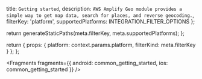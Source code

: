   title: `Getting started`,
  description: `AWS Amplify Geo module provides a simple way to get map data, search for places, and reverse geocoding.`,
  filterKey: 'platform',
  supportedPlatforms: INTEGRATION_FILTER_OPTIONS
};



  return generateStaticPaths(meta.filterKey, meta.supportedPlatforms);
};

  return {
    props: {
      platform: context.params.platform,
      filterKind: meta.filterKey
    }
  };
};


<Fragments
  fragments={{ android: common_getting_started, ios: common_getting_started }}
/>
